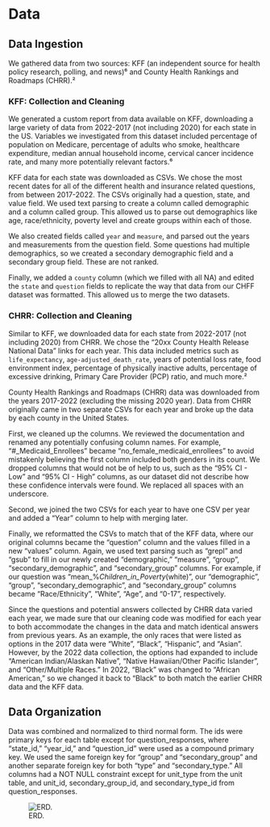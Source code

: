 # Data
## Data Ingestion
We gathered data from two sources: KFF (an independent source for health policy research, polling, and news)⁶ and County Health Rankings and Roadmaps (CHRR).²

### KFF: Collection and Cleaning
We generated a custom report from data available on KFF, downloading a large variety of data from 2022-2017 (not including 2020) for each state in the US. Variables we investigated from this dataset included percentage of population on Medicare, percentage of adults who smoke, healthcare expenditure, median annual household income, cervical cancer incidence rate, and many more potentially relevant factors.⁶

KFF data for each state was downloaded as CSVs. We chose the most recent dates for all of the different health and insurance related questions, from between 2017-2022. The CSVs originally had a question, state, and value field. We used text parsing to create a column called demographic and a column called group. This allowed us to parse out demographics like age, race/ethnicity, poverty level and create groups within each of those. 
                
We also created fields called `year` and `measure`, and parsed out the years and measurements from the question field. Some questions had multiple demographics, so we created a secondary demographic field and a secondary group field. These are not ranked. 

Finally, we added a `county` column (which we filled with all NA) and edited the `state` and `question` fields to replicate the way that data from our CHFF dataset was formatted. This allowed us to merge the two datasets.

### CHRR: Collection and Cleaning
Similar to KFF, we downloaded data for each state from 2022-2017 (not including 2020) from CHRR. We chose the “20xx County Health Release National Data” links for each year. This data included metrics such as `life_expectancy`, `age-adjusted_death_rate`, years of potential loss rate, food environment index, percentage of physically inactive adults, percentage of excessive drinking, Primary Care Provider (PCP) ratio, and much more.²

County Health Rankings and Roadmaps (CHRR) data was downloaded from the years 2017-2022 (excluding the missing 2020 year). Data from CHRR originally came in two separate CSVs for each year and broke up the data by each county in the United States. 

First, we cleaned up the columns. We reviewed the documentation and renamed any potentially confusing column names. For example, "#_Medicaid_Enrollees" became "no_female_medicaid_enrollees" to avoid mistakenly believing the first column included both genders in its count. We dropped columns that would not be of help to us, such as the "95% CI - Low" and "95% CI - High" columns, as our dataset did not describe how these confidence intervals were found. We replaced all spaces with an underscore.

Second, we joined the two CSVs for each year to have one CSV per year and added a "Year" column to help with merging later.

Finally, we reformatted the CSVs to match that of the KFF data, where our original columns became the "question" column and the values filled in a new "values" column. Again, we used text parsing such as "grepl" and "gsub" to fill in our newly created "demographic," "measure", "group", "secondary_demographic", and "secondary_group" columns. For example, if our question was "mean_%_Children_in_Poverty_(white)", our "demographic", "group", "secondary_demographic", and "secondary_group" columns became "Race/Ethnicity", "White", "Age", and "0-17", respectively.

Since the questions and potential answers collected by CHRR data varied each year, we made sure that our cleaning code was modified for each year to both accommodate the changes in the data and match identical answers from previous years. As an example, the only races that were listed as options in the 2017 data were "White", "Black", "Hispanic", and "Asian". However, by the 2022 data collection, the options had expanded to include "American Indian/Alaskan Native", "Native Hawaiian/Other Pacific Islander", and "Other/Multiple Races." In 2022, "Black" was changed to "African American," so we changed it back to "Black" to both match the earlier CHRR data and the KFF data.

## Data Organization
Data was combined and normalized to third normal form. The ids were primary keys for each table except for question_responses, where "state_id," "year_id," and "question_id" were used as a compound primary key. We used the same foreign key for "group" and "secondary_group" and another separate foreign key for both "type" and "secondary_type." All columns had a NOT NULL constraint except for unit_type from the unit table, and unit_id, secondary_group_id, and secondary_type_id from question_responses. 

![ERD.](./capstone_erd.png)